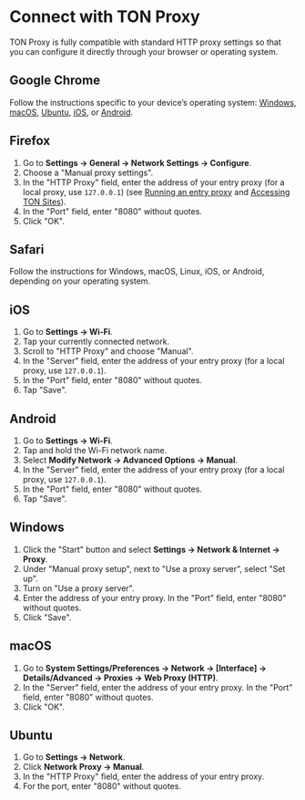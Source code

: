 
# Connect with TON Proxy

TON Proxy is fully compatible with standard HTTP proxy settings so that you can configure it directly through your browser or operating system.

## Google Chrome

Follow the instructions specific to your device’s operating system: [Windows](#windows), [macOS](#macos), [Ubuntu](#ubuntu), [iOS](#ios), or [Android](#android).

## Firefox

1. Go to **Settings → General → Network Settings → Configure**. 
2. Choose a "Manual proxy settings". 
3. In the "HTTP Proxy" field, enter the address of your entry proxy (for a local proxy, use `127.0.0.1`) (see [Running an entry proxy](/v3/guidelines/web3/ton-proxy-sites/running-your-own-ton-proxy#running-an-entry-proxy) and [Accessing TON Sites](/v3/guidelines/web3/ton-proxy-sites/running-your-own-ton-proxy#accessing-ton-sites)). 
4. In the "Port" field, enter "8080" without quotes.
5. Click "OK".


## Safari

Follow the instructions for Windows, macOS, Linux, iOS, or Android, depending on your operating system.

## iOS

1. Go to **Settings → Wi-Fi**. 
2. Tap your currently connected network. 
3. Scroll to "HTTP Proxy" and choose "Manual". 
4. In the "Server" field, enter the address of your entry proxy (for a local proxy, use `127.0.0.1`). 
5. In the "Port" field, enter "8080" without quotes. 
6. Tap "Save".

## Android

1. Go to **Settings → Wi-Fi**.
2. Tap and hold the Wi-Fi network name. 
3. Select **Modify Network → Advanced Options → Manual**. 
4. In the "Server" field, enter the address of your entry proxy (for a local proxy, use `127.0.0.1`). 
5. In the "Port" field, enter "8080" without quotes.
6. Tap "Save".

## Windows

1. Click the "Start" button and select **Settings → Network & Internet → Proxy**. 
2. Under "Manual proxy setup", next to "Use a proxy server", select "Set up". 
3. Turn on "Use a proxy server".
4. Enter the address of your entry proxy. In the "Port" field, enter "8080" without quotes.
5. Click "Save".

## macOS

1. Go to **System Settings/Preferences → Network → [Interface] → Details/Advanced → Proxies → Web Proxy (HTTP)**. 
2. In the "Server" field, enter the address of your entry proxy. In the "Port" field, enter "8080" without quotes.
3. Click "OK".

## Ubuntu

1. Go to **Settings → Network**. 
2. Click **Network Proxy → Manual**. 
3. In the "HTTP Proxy" field, enter the address of your entry proxy.
4. For the port, enter "8080" without quotes.

<Feedback />
